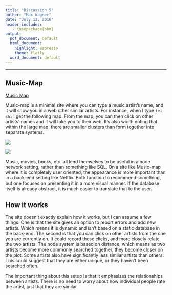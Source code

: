 ```yaml
---
title: "Discussion 5"
author: "Max Wagner"
date: "July 13, 2016"
header-includes:
   - \usepackage{bbm}
output:
  pdf_document: default
  html_document:
    highlight: espresso
    theme: flatly
  word_document: default
---
```

***

## Music-Map

[Music Map](http://www.music-map.com/)

Music-map is a minimal site where you can type a music artist's name, and it will show you in a web other similar artists. For instance, when I type `tei shi` i get the following map. From the map, you can then click on other artists' names and it will take you to their web. It's also worth noting that within the large map, there are smaller clusters than form together into separate systems.

![](http://puu.sh/q29Mq/9daae2b24d.png)

![](http://puu.sh/q29XG/ced921de78.png =400x)

Music, movies, books, etc. all lend themselves to be useful in a node network setting, rather than something like SQL. On a site like Music-map where it is completely user oriented, the appearance is more important than in a back-end setting like Netflix. Both function to recommend something, but one focuses on presenting it in a more visual manner. If the database itself is already abstract, it is much easier to translate that to the user.

## How it works

The site doesn't exactly explain how it works, but I can assume a few things. One is that the site gives an option to report errors and add new artists. Which means it is dynamic and isn't based on a static database in the back-end. The second is that you can click on other artists from the one you are currently on. It could record those clicks, and more closely relate the two artists. The node system is based on distance, which means as two artists become more commonly searched together, they become closer on the plot. Some artists also have significantly less similar artists than others. This could suggest that they are either unique, or they haven't been searched often. 

The important thing about this setup is that it emphasizes the relationships between artists. There is no need to worry about how individual people rate the artist, just that they are similar. 